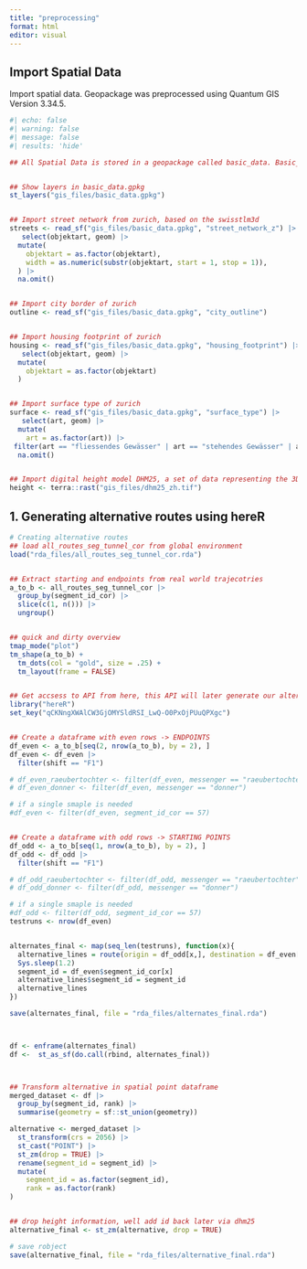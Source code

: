 ```yaml
---
title: "preprocessing"
format: html
editor: visual
---
```


## Import Spatial Data

Import spatial data. Geopackage was preprocessed using Quantum GIS Version 3.34.5.

```r

#| echo: false
#| warning: false
#| message: false
#| results: 'hide'

## All Spatial Data is stored in a geopackage called basic_data. Basic_data consists of several layers such as the street network, surface type or housing footprint. The layers were preprocessed and cliped to the extent of the city outline of zurich using Quantum GIS Version 3.34.5


## Show layers in basic_data.gpkg
st_layers("gis_files/basic_data.gpkg")


## Import street network from zurich, based on the swisstlm3d
streets <- read_sf("gis_files/basic_data.gpkg", "street_network_z") |> 
   select(objektart, geom) |> 
  mutate(
    objektart = as.factor(objektart),
    width = as.numeric(substr(objektart, start = 1, stop = 1)),
  ) |> 
  na.omit()


## Import city border of zurich
outline <- read_sf("gis_files/basic_data.gpkg", "city_outline")


## Import housing footprint of zurich
housing <- read_sf("gis_files/basic_data.gpkg", "housing_footprint") |> 
   select(objektart, geom) |>
  mutate(
    objektart = as.factor(objektart)
  )


## Import surface type of zurich
surface <- read_sf("gis_files/basic_data.gpkg", "surface_type") |> 
   select(art, geom) |> 
  mutate(
    art = as.factor(art)) |> 
 filter(art == "fliessendes Gewässer" | art == "stehendes Gewässer" | art == "Strasse, Weg" | art == "Verkehrsinsel") |> 
  na.omit()


## Import digital height model DHM25, a set of data representing the 3D form of the earth’s surface without vegetation and buildings
height <- terra::rast("gis_files/dhm25_zh.tif")


```


## 1. Generating alternative routes using hereR

```r

# Creating alternative routes
## load all_routes_seg_tunnel_cor from global environment
load("rda_files/all_routes_seg_tunnel_cor.rda")


## Extract starting and endpoints from real world trajecotries
a_to_b <- all_routes_seg_tunnel_cor |> 
  group_by(segment_id_cor) |> 
  slice(c(1, n())) |> 
  ungroup()


## quick and dirty overview
tmap_mode("plot")
tm_shape(a_to_b) + 
  tm_dots(col = "gold", size = .25) +
  tm_layout(frame = FALSE)


## Get accsess to API from here, this API will later generate our alternative routes based on the start and endpoints of the deliveries
library("hereR")
set_key("qCKNngXWAlCW3GjOMYSldRSI_LwQ-O0PxOjPUuQPXgc")


## Create a dataframe with even rows -> ENDPOINTS
df_even <- a_to_b[seq(2, nrow(a_to_b), by = 2), ]
df_even <- df_even |> 
  filter(shift == "F1")

# df_even_raeubertochter <- filter(df_even, messenger == "raeubertochter")
# df_even_donner <- filter(df_even, messenger == "donner")

# if a single smaple is needed
#df_even <- filter(df_even, segment_id_cor == 57)


## Create a dataframe with odd rows -> STARTING POINTS
df_odd <- a_to_b[seq(1, nrow(a_to_b), by = 2), ]
df_odd <- df_odd |> 
  filter(shift == "F1")

# df_odd_raeubertochter <- filter(df_odd, messenger == "raeubertochter")
# df_odd_donner <- filter(df_odd, messenger == "donner")

# if a single smaple is needed
#df_odd <- filter(df_odd, segment_id_cor == 57)
testruns <- nrow(df_even)


alternates_final <- map(seq_len(testruns), function(x){
  alternative_lines = route(origin = df_odd[x,], destination = df_even[x,], transport_mode = "bicycle", traffic = FALSE, results = 7 , routing_mode = "short")
  Sys.sleep(1.2)
  segment_id = df_even$segment_id_cor[x]
  alternative_lines$segment_id = segment_id
  alternative_lines
})

save(alternates_final, file = "rda_files/alternates_final.rda")



df <- enframe(alternates_final)
df <-  st_as_sf(do.call(rbind, alternates_final))



## Transform alternative in spatial point dataframe
merged_dataset <- df |> 
  group_by(segment_id, rank) |> 
  summarise(geometry = sf::st_union(geometry))

alternative <- merged_dataset |> 
  st_transform(crs = 2056) |> 
  st_cast("POINT") |> 
  st_zm(drop = TRUE) |> 
  rename(segment_id = segment_id) |> 
  mutate(
    segment_id = as.factor(segment_id),
    rank = as.factor(rank)
)


## drop height information, well add id back later via dhm25
alternative_final <- st_zm(alternative, drop = TRUE)

# save robject
save(alternative_final, file = "rda_files/alternative_final.rda")


```

